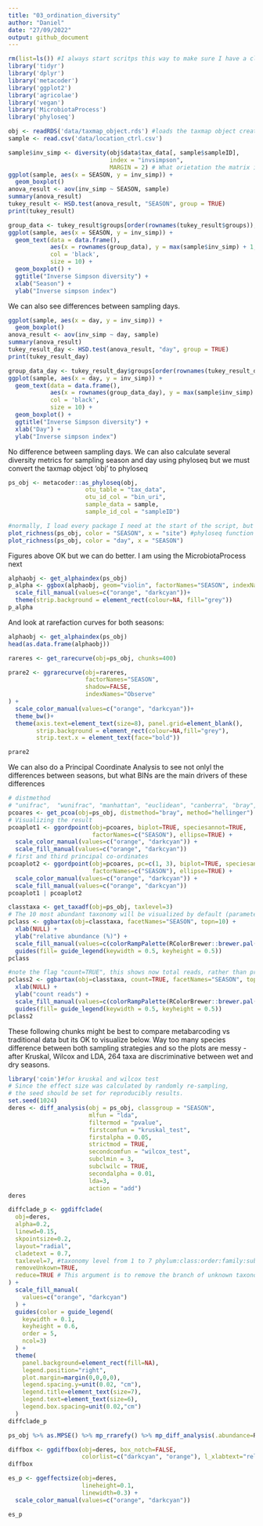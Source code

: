 ```yaml
---
title: "03_ordination_diversity"
author: "Daniel"
date: "27/09/2022"
output: github_document
---
```



```r
rm(list=ls()) #I always start scritps this way to make sure I have a clean R environment
library('tidyr')
library('dplyr')
library('metacoder')
library('ggplot2')
library('agricolae')
library('vegan')
library('MicrobiotaProcess')
library('phyloseq')

obj <- readRDS('data/taxmap_object.rds') #loads the taxmap object created in script 02_metacoder_heat_trees
sample <- read.csv('data/location_ctrl.csv')
```


```r
sample$inv_simp <- diversity(obj$data$tax_data[, sample$sampleID],
                             index = "invsimpson",
                             MARGIN = 2) # What orietation the matrix is in
ggplot(sample, aes(x = SEASON, y = inv_simp)) +
  geom_boxplot()
anova_result <- aov(inv_simp ~ SEASON, sample)
summary(anova_result)
tukey_result <- HSD.test(anova_result, "SEASON", group = TRUE)
print(tukey_result)

group_data <- tukey_result$groups[order(rownames(tukey_result$groups)),]
ggplot(sample, aes(x = SEASON, y = inv_simp)) +
  geom_text(data = data.frame(),
            aes(x = rownames(group_data), y = max(sample$inv_simp) + 1, label = group_data$groups),
            col = 'black',
            size = 10) +
  geom_boxplot() +
  ggtitle("Inverse Simpson diversity") +
  xlab("Season") +
  ylab("Inverse simpson index")
```

We can also see differences between sampling days.

```r
ggplot(sample, aes(x = day, y = inv_simp)) +
  geom_boxplot()
anova_result <- aov(inv_simp ~ day, sample)
summary(anova_result)
tukey_result_day <- HSD.test(anova_result, "day", group = TRUE)
print(tukey_result_day)

group_data_day <- tukey_result_day$groups[order(rownames(tukey_result_day$groups)),]
ggplot(sample, aes(x = day, y = inv_simp)) +
  geom_text(data = data.frame(),
            aes(x = rownames(group_data_day), y = max(sample$inv_simp) + 1, label = group_data_day$groups),
            col = 'black',
            size = 10) +
  geom_boxplot() +
  ggtitle("Inverse Simpson diversity") +
  xlab("Day") +
  ylab("Inverse simpson index")
```

No difference between sampling days.
We can also calculate several diversity metrics for sampling season and day using phyloseq but we must convert the taxmap object 'obj' to phyloseq 
```r
ps_obj <- metacoder::as_phyloseq(obj,
                      otu_table = "tax_data",
                      otu_id_col = "bin_uri",
                      sample_data = sample,
                      sample_id_col = "sampleID")

#normally, I load every package I need at the start of the script, but this may cause function masking problems (e.g. both MicrobiotaProcess and Metacoder has a 'as_phyloseq' function and you have to specify to R which package you want to use -  see above: metacoder::as_phyloseq - this means I am telling R to use the 'as_phyloseq' function from the metacoder package)
plot_richness(ps_obj, color = "SEASON", x = "site") #phyloseq function
plot_richness(ps_obj, color = "day", x = "SEASON")

```
Figures above OK but we can do better.
I am using the MicrobiotaProcess next

```r
alphaobj <- get_alphaindex(ps_obj)
p_alpha <- ggbox(alphaobj, geom="violin", factorNames="SEASON", indexNames = c('Observe', 'Shannon', 'Simpson'),  signifmap = TRUE) +
  scale_fill_manual(values=c("orange", "darkcyan"))+
  theme(strip.background = element_rect(colour=NA, fill="grey"))
p_alpha
```
And look at rarefaction curves for both seasons:
```r
alphaobj <- get_alphaindex(ps_obj)
head(as.data.frame(alphaobj))

rareres <- get_rarecurve(obj=ps_obj, chunks=400)

prare2 <- ggrarecurve(obj=rareres,
                      factorNames="SEASON",
                      shadow=FALSE,
                      indexNames="Observe"
) +
  scale_color_manual(values=c("orange", "darkcyan"))+
  theme_bw()+
  theme(axis.text=element_text(size=8), panel.grid=element_blank(),
        strip.background = element_rect(colour=NA,fill="grey"),
        strip.text.x = element_text(face="bold"))

prare2
```

We can also do a Principal Coordinate Analysis to see not onlyl the differences between seasons, but what BINs are the main drivers of these differences

```r
# distmethod
# "unifrac",  "wunifrac", "manhattan", "euclidean", "canberra", "bray", "kulczynski" ...(vegdist, dist)
pcoares <- get_pcoa(obj=ps_obj, distmethod="bray", method="hellinger")
# Visualizing the result
pcoaplot1 <- ggordpoint(obj=pcoares, biplot=TRUE, speciesannot=TRUE,
                        factorNames=c("SEASON"), ellipse=TRUE) +
  scale_color_manual(values=c("orange", "darkcyan")) +
  scale_fill_manual(values=c("orange", "darkcyan"))
# first and third principal co-ordinates
pcoaplot2 <- ggordpoint(obj=pcoares, pc=c(1, 3), biplot=TRUE, speciesannot=TRUE,
                        factorNames=c("SEASON"), ellipse=TRUE) +
  scale_color_manual(values=c("orange", "darkcyan")) +
  scale_fill_manual(values=c("orange", "darkcyan"))
pcoaplot1 | pcoaplot2
```

```r
classtaxa <- get_taxadf(obj=ps_obj, taxlevel=3)
# The 10 most abundant taxonomy will be visualized by default (parameter `topn=10`). 
pclass <- ggbartax(obj=classtaxa, facetNames="SEASON", topn=10) +
  xlab(NULL) +
  ylab("relative abundance (%)") +
  scale_fill_manual(values=c(colorRampPalette(RColorBrewer::brewer.pal(12,"Set3"))(31))) +
  guides(fill= guide_legend(keywidth = 0.5, keyheight = 0.5))
pclass
```

```r
#note the flag "count=TRUE", this shows now total reads, rather than proportion %
pclass2 <- ggbartax(obj=classtaxa, count=TRUE, facetNames="SEASON", topn=15) +
  xlab(NULL) +
  ylab("count reads") +
  scale_fill_manual(values=c(colorRampPalette(RColorBrewer::brewer.pal(12,"Set3"))(31))) +
  guides(fill= guide_legend(keywidth = 0.5, keyheight = 0.5))
pclass2
```

These following chunks might be best to compare metabarcoding vs traditional data but its OK to visualize below.
Way too many species difference between both sampling strategies and so the plots are messy  - after Kruskal, Wilcox and LDA, 264 taxa are discriminative between wet and dry seasons.

```r
library('coin')#for kruskal and wilcox test
# Since the effect size was calculated by randomly re-sampling, 
# the seed should be set for reproducibly results.
set.seed(1024)
deres <- diff_analysis(obj = ps_obj, classgroup = "SEASON",
                       mlfun = "lda",
                       filtermod = "pvalue",
                       firstcomfun = "kruskal_test",
                       firstalpha = 0.05,
                       strictmod = TRUE,
                       secondcomfun = "wilcox_test",
                       subclmin = 3,
                       subclwilc = TRUE,
                       secondalpha = 0.01,
                       lda=3,
                       action = "add")
deres
```

```r
diffclade_p <- ggdiffclade(
  obj=deres, 
  alpha=0.2, 
  linewd=0.15,
  skpointsize=0.2, 
  layout="radial",
  cladetext = 0.7,
  taxlevel=7, #taxonomy level from 1 to 7 phylum:class:order:family:subfamily:genus:species
  removeUnkown=TRUE,
  reduce=TRUE # This argument is to remove the branch of unknown taxonomy.
) +
  scale_fill_manual(
    values=c("orange", "darkcyan")
  ) +
  guides(color = guide_legend(
    keywidth = 0.1, 
    keyheight = 0.6,
    order = 5,
    ncol=3)
  ) +
  theme(
    panel.background=element_rect(fill=NA),
    legend.position="right", 
    plot.margin=margin(0,0,0,0),
    legend.spacing.y=unit(0.02, "cm"), 
    legend.title=element_text(size=7),
    legend.text=element_text(size=6), 
    legend.box.spacing=unit(0.02,"cm")
  )
diffclade_p
```

```r
ps_obj %>% as.MPSE() %>% mp_rrarefy() %>% mp_diff_analysis(.abundance=RareAbundance, .group=SEASON, action='get') %>% dplyr::filter(grepl("^c_", f)) %>% ggdiffbox(colorlist=c("darkcyan", "orange"), notch = FALSE)
```


```r
diffbox <- ggdiffbox(obj=deres, box_notch=FALSE, 
                     colorlist=c("darkcyan", "orange"), l_xlabtext="relative abundance", ytextsize = 0.5)
diffbox
```

```r
es_p <- ggeffectsize(obj=deres, 
                     lineheight=0.1,
                     linewidth=0.3) + 
  scale_color_manual(values=c("orange", "darkcyan")) 

es_p
```